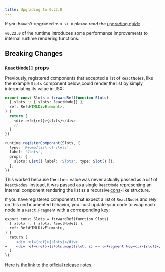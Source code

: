 ```yaml
---
title: Upgrading to 0.22.0
---
```


If you haven't upgraded to `0.21.0` please read the [upgrading guide](/developer/upgrading/0.21.0).

`v0.22.0` of the runtime introduces some performance improvements to internal
runtime rendering functions.

## Breaking Changes

### `ReactNode[]` props

Previously, registered components that accepted a list of `ReactNode`s, like
the example `Slots` component below, could render the list by simply
interpolating its value in JSX:

```typescript
export const Slots = forwardRef(function Slots(
  { slots }: { slots: ReactNode[] },
  ref: Ref<HTMLDivElement>,
) {
  return (
    <div ref={ref}>{slots}</div>
    //             ^^^^^^^
  )
})

runtime.registerComponent(Slots, {
  type: '@acme/list-of-slots',
  label: 'Slots',
  props: {
    slots: List({ label: 'Slots', type: Slot() }),
  },
})
```

This worked because the `slots` value was never actually passed as a _list_ of
`ReactNode`s. Instead, it was passed as a single `ReactNode` representing an
internal component rendering the list as a recursive
[cons](https://en.wikipedia.org/wiki/Cons)-like structure.

If you have registered components that expect a list of `ReactNode`s and rely
on this undocumented behavior, you must update your code to wrap each node in
a `React.Fragment` with a corresponding key:

```diff
export const Slots = forwardRef(function Slots(
  { slots }: { slots: ReactNode[] },
  ref: Ref<HTMLDivElement>,
) {
  return (
-    <div ref={ref}>{slots}</div>
+    <div ref={ref}>{slots.map((slot, i) => (<Fragment key={i}>{slot}</Fragment>))}</div>
  )
})
```

Here is the link to the [official release notes](https://github.com/makeswift/makeswift/releases/tag/%40makeswift%2Fruntime%400.22.0).
